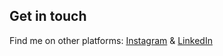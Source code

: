 ## Get in touch

Find me on other platforms: [Instagram](https://www.instagram.com/invites/contact/?i=1mp4va8xmmnli&utm_content=cjffgei) & [LinkedIn](https://www.linkedin.com/in/pranav-majagaonkar-47910b21b)
